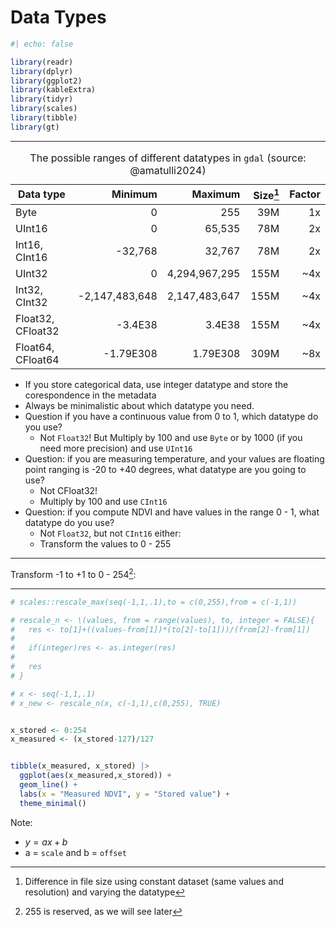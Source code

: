 # Data Types {#sec-data-types}

```r
#| echo: false

library(readr)
library(dplyr)
library(ggplot2)
library(kableExtra)
library(tidyr)
library(scales)
library(tibble)
library(gt)

```



---

| Data type         	| Minimum        	| Maximum       	| Size[^1] | Factor |
|-------------------	|---------------:	|---------------: |--------: |-------:| 
| Byte              	| 0              	| 255           	| 39M  	   |     1x |
| UInt16            	| 0              	| 65,535        	| 78M  	   |     2x |
| Int16, CInt16     	| -32,768        	| 32,767        	| 78M  	   |     2x |
| UInt32            	| 0              	| 4,294,967,295 	| 155M 	   |    ~4x |
| Int32, CInt32     	| -2,147,483,648 	| 2,147,483,647 	| 155M 	   |    ~4x |
| Float32, CFloat32 	| -3.4E38        	| 3.4E38        	| 155M 	   |    ~4x |
| Float64, CFloat64 	| -1.79E308      	| 1.79E308      	| 309M 	   |    ~8x | 

: The possible ranges of different datatypes in `gdal` (source: @amatulli2024)

[^1]: Difference in file size using constant dataset (same values and resolution) and varying the datatype

:::{.callout-note .notes collapse="true"}


- If you store categorical data, use integer datatype and store the corespondence in the metadata
- Always be minimalistic about which datatype you need. 
- Question if you have a continuous value from 0 to 1, which datatype do you use?
  - Not `Float32`! But Multiply by 100 and use `Byte` or by 1000 (if you need more precision) and use `UInt16`
- Question: if you are measuring temperature, and your values are floating point ranging is -20 to +40 degrees, what datatype are you going to use?
  - Not CFloat32!
  - Multiply by 100 and use `CInt16`
- Question: if you compute NDVI and have values in the range 0 - 1, what datatype do you use?
  - Not `Float32`, but not `CInt16` either:
  - Transform the values to 0 - 255

:::


---

Transform -1 to +1 to 0 - 254[^maxval]:

<!-- &= a + \frac{(x-(-1))\times(255-0)}{1-(-1)} \\ -->

\begin{align}
x' &= a + \frac{(x-min(x))\times(b - a)}{max(x)-min(x)} \\

&= 0 + \frac{(x+1)\times 254}{2} \\

&= (x+1)\times 127 \\

x` &= 127x+127 \\

x &= \frac{x'-127}{127}
\end{align}


[^maxval]: 255 is reserved, as we will see later

---

```r

# scales::rescale_max(seq(-1,1,.1),to = c(0,255),from = c(-1,1))

# rescale_n <- \(values, from = range(values), to, integer = FALSE){
#   res <- to[1]+((values-from[1])*(to[2]-to[1]))/(from[2]-from[1])
#   
#   if(integer)res <- as.integer(res)
#   
#   res
# }

# x <- seq(-1,1,.1)
# x_new <- rescale_n(x, c(-1,1),c(0,255), TRUE)


x_stored <- 0:254
x_measured <- (x_stored-127)/127


tibble(x_measured, x_stored) |> 
  ggplot(aes(x_measured,x_stored)) + 
  geom_line() +
  labs(x = "Measured NDVI", y = "Stored value") +
  theme_minimal()
```

Note: 

- $y = ax + b$
- a = `scale` and b = `offset`


